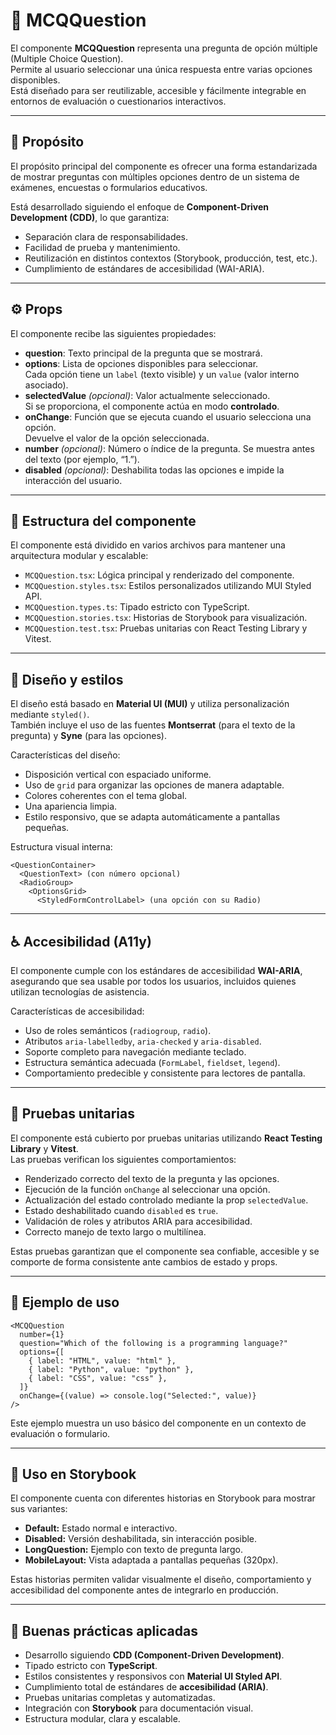 # 🧩 MCQQuestion

El componente **MCQQuestion** representa una pregunta de opción múltiple (Multiple Choice Question).  
Permite al usuario seleccionar una única respuesta entre varias opciones disponibles.  
Está diseñado para ser reutilizable, accesible y fácilmente integrable en entornos de evaluación o cuestionarios interactivos.

---

## 🎯 Propósito

El propósito principal del componente es ofrecer una forma estandarizada de mostrar preguntas con múltiples opciones dentro de un sistema de exámenes, encuestas o formularios educativos.

Está desarrollado siguiendo el enfoque de **Component-Driven Development (CDD)**, lo que garantiza:

- Separación clara de responsabilidades.  
- Facilidad de prueba y mantenimiento.  
- Reutilización en distintos contextos (Storybook, producción, test, etc.).  
- Cumplimiento de estándares de accesibilidad (WAI-ARIA).

---

## ⚙️ Props

El componente recibe las siguientes propiedades:

- **question**: Texto principal de la pregunta que se mostrará.  
- **options**: Lista de opciones disponibles para seleccionar.  
  Cada opción tiene un `label` (texto visible) y un `value` (valor interno asociado).  
- **selectedValue** *(opcional)*: Valor actualmente seleccionado.  
  Si se proporciona, el componente actúa en modo **controlado**.  
- **onChange**: Función que se ejecuta cuando el usuario selecciona una opción.  
  Devuelve el valor de la opción seleccionada.  
- **number** *(opcional)*: Número o índice de la pregunta. Se muestra antes del texto (por ejemplo, “1.”).  
- **disabled** *(opcional)*: Deshabilita todas las opciones e impide la interacción del usuario.

---

## 🧱 Estructura del componente

El componente está dividido en varios archivos para mantener una arquitectura modular y escalable:

- `MCQQuestion.tsx`: Lógica principal y renderizado del componente.  
- `MCQQuestion.styles.tsx`: Estilos personalizados utilizando MUI Styled API.  
- `MCQQuestion.types.ts`: Tipado estricto con TypeScript.  
- `MCQQuestion.stories.tsx`: Historias de Storybook para visualización.  
- `MCQQuestion.test.tsx`: Pruebas unitarias con React Testing Library y Vitest.

---

## 🎨 Diseño y estilos

El diseño está basado en **Material UI (MUI)** y utiliza personalización mediante `styled()`.  
También incluye el uso de las fuentes **Montserrat** (para el texto de la pregunta) y **Syne** (para las opciones).

Características del diseño:

- Disposición vertical con espaciado uniforme.  
- Uso de `grid` para organizar las opciones de manera adaptable.  
- Colores coherentes con el tema global.  
- Una apariencia limpia.  
- Estilo responsivo, que se adapta automáticamente a pantallas pequeñas.

Estructura visual interna:

```
<QuestionContainer>
  <QuestionText> (con número opcional)
  <RadioGroup>
    <OptionsGrid>
      <StyledFormControlLabel> (una opción con su Radio)
```

---

## ♿ Accesibilidad (A11y)

El componente cumple con los estándares de accesibilidad **WAI-ARIA**, asegurando que sea usable por todos los usuarios, incluidos quienes utilizan tecnologías de asistencia.

Características de accesibilidad:

- Uso de roles semánticos (`radiogroup`, `radio`).  
- Atributos `aria-labelledby`, `aria-checked` y `aria-disabled`.  
- Soporte completo para navegación mediante teclado.  
- Estructura semántica adecuada (`FormLabel`, `fieldset`, `legend`).  
- Comportamiento predecible y consistente para lectores de pantalla.

---

## 🧪 Pruebas unitarias

El componente está cubierto por pruebas unitarias utilizando **React Testing Library** y **Vitest**.  
Las pruebas verifican los siguientes comportamientos:

- Renderizado correcto del texto de la pregunta y las opciones.  
- Ejecución de la función `onChange` al seleccionar una opción.  
- Actualización del estado controlado mediante la prop `selectedValue`.  
- Estado deshabilitado cuando `disabled` es `true`.  
- Validación de roles y atributos ARIA para accesibilidad.  
- Correcto manejo de texto largo o multilínea.  

Estas pruebas garantizan que el componente sea confiable, accesible y se comporte de forma consistente ante cambios de estado y props.

---

## 📘 Ejemplo de uso

```tsx
<MCQQuestion
  number={1}
  question="Which of the following is a programming language?"
  options={[
    { label: "HTML", value: "html" },
    { label: "Python", value: "python" },
    { label: "CSS", value: "css" },
  ]}
  onChange={(value) => console.log("Selected:", value)}
/>
```

Este ejemplo muestra un uso básico del componente en un contexto de evaluación o formulario.

---

## 🧰 Uso en Storybook

El componente cuenta con diferentes historias en Storybook para mostrar sus variantes:

- **Default:** Estado normal e interactivo.  
- **Disabled:** Versión deshabilitada, sin interacción posible.  
- **LongQuestion:** Ejemplo con texto de pregunta largo.  
- **MobileLayout:** Vista adaptada a pantallas pequeñas (320px).

Estas historias permiten validar visualmente el diseño, comportamiento y accesibilidad del componente antes de integrarlo en producción.

---

## 🧩 Buenas prácticas aplicadas

- Desarrollo siguiendo **CDD (Component-Driven Development)**.  
- Tipado estricto con **TypeScript**.  
- Estilos consistentes y responsivos con **Material UI Styled API**.  
- Cumplimiento total de estándares de **accesibilidad (ARIA)**.  
- Pruebas unitarias completas y automatizadas.  
- Integración con **Storybook** para documentación visual.  
- Estructura modular, clara y escalable.
